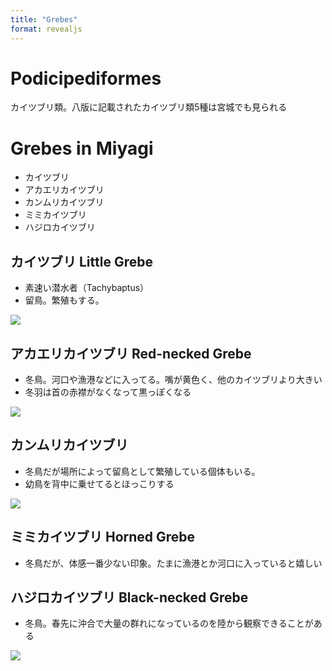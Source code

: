 ---
title: "Grebes"
format: revealjs
---

# Podicipediformes

カイツブリ類。八版に記載されたカイツブリ類5種は宮城でも見られる

# Grebes in Miyagi
-   カイツブリ
-   アカエリカイツブリ
-   カンムリカイツブリ
-   ミミカイツブリ
-   ハジロカイツブリ

## カイツブリ Little Grebe
-   素速い潜水者（Tachybaptus）
-   留鳥。繁殖もする。

![](../../image/bird_list/Podicipediformes/Little_Grebe1.jpg){.r-stretch .lightbox}

## アカエリカイツブリ Red-necked Grebe
-   冬鳥。河口や漁港などに入ってる。嘴が黄色く、他のカイツブリより大きい
-   冬羽は首の赤襟がなくなって黒っぽくなる

![](../../image/bird_list/Podicipediformes/Red-necked_Grebe1.jpg){.r-stretch .lightbox}

## カンムリカイツブリ
-   冬鳥だが場所によって留鳥として繁殖している個体もいる。
-   幼鳥を背中に乗せてるとほっこりする

![](../../image/bird_list/Podicipediformes/Great_Crested_Grebe1.jpg){.r-stretch .lightbox}

## ミミカイツブリ Horned Grebe
-   冬鳥だが、体感一番少ない印象。たまに漁港とか河口に入っていると嬉しい

## ハジロカイツブリ Black-necked Grebe
-   冬鳥。春先に沖合で大量の群れになっているのを陸から観察できることがある

![](../../image/bird_list/Podicipediformes/Black-necked_Grebe1.jpg){.r-stretch .lightbox}